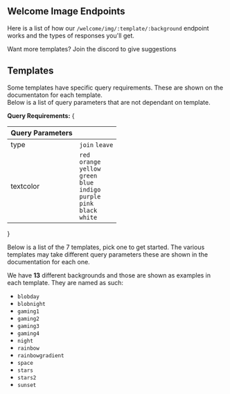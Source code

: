 
## Welcome Image Endpoints

Here is a list of how our `/welcome/img/:template/:background` endpoint works and the types of responses you'll get.

<Callout type="info">
  Want more templates? Join the discord to give suggestions
</Callout>

## Templates

Some templates have specific query requirements. These are shown on the documentaton for each template.<br/>
Below is a list of query parameters that are not dependant on template.

**Query Requirements:**
{

<table className="queryParamTable">
  <thead>
    <tr>
      <th>Query Parameters</th>
      <th></th>
    </tr>
  </thead>
  <tbody>
    <tr>
      <td>type</td>
      <td>
        <Code>join</Code> <Code>leave</Code>
      </td>
    </tr>
    <tr>
      <td>textcolor</td>
      <td>
        <Code>red</Code>
        <br />
        <Code>orange</Code>
        <br />
        <Code>yellow</Code>
        <br />
        <Code>green</Code>
        <br />
        <Code>blue</Code>
        <br />
        <Code>indigo</Code>
        <br />
        <Code>purple</Code>
        <br />
        <Code>pink</Code>
        <br />
        <Code>black</Code>
        <br />
        <Code>white</Code>
      </td>
    </tr>
  </tbody>
</table>
}

Below is a list of the 7 templates, pick one to get started.
The various templates may take different query parameters these are shown in the documentation for each one.

<Cards>
  <Card
    icon="1️⃣"
    title="Template 1"
    href="/endpoints/Welcome/Templates/Template-1"
  />
  <Card
    icon="2️⃣"
    title="Template 2"
    href="/endpoints/Welcome/Templates/Template-2"
  />
  <Card
    icon="3️⃣"
    title="Template 3"
    href="/endpoints/Welcome/Templates/Template-3"
  />
  <Card
    icon="4️⃣"
    title="Template 4"
    href="/endpoints/Welcome/Templates/Template-4"
  />
  <Card
    icon="5️⃣"
    title="Template 5"
    href="/endpoints/Welcome/Templates/Template-5"
  />
  <Card
    icon="6️⃣"
    title="Template 6"
    href="/endpoints/Welcome/Templates/Template-6"
  />
  <Card
    icon="7️⃣"
    title="Template 7"
    href="/endpoints/Welcome/Templates/Template-7"
  />
</Cards>

We have **13** different backgrounds and those are shown as examples in each template.
They are named as such:

- `blobday`
- `blobnight`
- `gaming1`
- `gaming2`
- `gaming3`
- `gaming4`
- `night`
- `rainbow`
- `rainbowgradient`
- `space`
- `stars`
- `stars2`
- `sunset`
